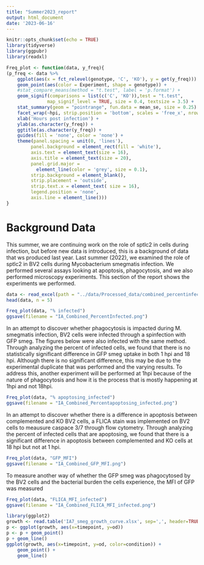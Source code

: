 ```yaml
---
title: "Summer2023_report"
output: html_document
date: '2023-06-16'
---
```


```r
knitr::opts_chunk$set(echo = TRUE)
library(tidyverse)
library(ggpubr)
library(readxl)
```

```r
Freq_plot <- function(data, y_freq){
(p_freq <- data %>% 
    ggplot(aes(x = fct_relevel(genotype, 'C', 'KO'), y = get(y_freq))) +
    geom_point(aes(color = Experiment, shape = genotype)) +
    #stat_compare_means(method = "t.test", label = 'p.format') +
    geom_signif(comparisons = list(c('C', 'KO')),test = "t.test", 
               map_signif_level = TRUE, size = 0.4, textsize = 3.5) +
    stat_summary(geom = "pointrange", fun.data = mean_se, size = 0.25) +
    facet_wrap(~hpi, strip.position = 'bottom', scales = 'free_x', nrow = 1)+
    xlab('Hours post infection') +
    ylab(as.character(y_freq)) +
    ggtitle(as.character(y_freq)) +
    guides(fill = 'none', color = 'none') +
    theme(panel.spacing = unit(0, 'lines'),
         panel.background = element_rect(fill = 'white'),
         axis.text = element_text(size = 16),
         axis.title = element_text(size = 20),
         panel.grid.major = 
           element_line(color = 'grey', size = 0.1),
         strip.background = element_blank(),
         strip.placement = 'outside',
         strip.text.x = element_text( size = 16),
         legend.position = 'none',
         axis.line = element_line()))
}
```

# Background Data
This summer, we are continuing work on the role of sptlc2 in cells during infection, but before new data is introduced, this is a background of data that ws produced last year. Last summer (2022), we examined the role of sptlc2 in BV2 cells during Mycobacterium smegmatis infection. We performed several assays looking at apoptosis, phagocytosis, and we also performed microscopy experiments. This section of the report shows the experiments we performed.

```r
data <- read_excel(path = "../data/Processed_data/combined_percentinfected.xlsx", na = c('NA','N/A'), col_names = TRUE)
head(data, n = 5)
```

```r
Freq_plot(data, "% infected")
ggsave(filename = "IA_Combined_PercentInfected.png")
```

In an attempt to discover whether phagocytosis is impacted during M. smegmatis infection, BV2 cells were infected through a spinfection with GFP smeg. The figures below were also infected with the same method. Through analyzing the percent of infected cells, we found that there is no statistically significant difference in GFP smeg uptake in both 1 hpi and 18 hpi. Although there is no significant difference, this may be due to the experimental duplicate that was performed and the varying results. To address this, another experiment will be performed at 1hpi because of the nature of phagocytosis and how it is the process that is mostly happening at 1hpi and not 18hpi.

```r
Freq_plot(data, "% apoptosing_infected")
ggsave(filename = "IA_Combined_Percentapoptosing_infected.png")
```
In an attempt to discover whether there is a difference in apoptosis between complemented and KO BV2 cells, a FLICA stain was implemented on BV2 cells to meausure caspace 3/7 through flow cytometry. Through analyzing the percent of infected cells that are apoptosing, we found that there is a significant difference in apoptosis between complemented and KO cells at 18 hpi but not at 1 hpi.

```r
Freq_plot(data, "GFP_MFI")
ggsave(filename = "IA_Combined_GFP_MFI.png")
```
 
 To measure another way of whether the GFP smeg was phagocytosed by the BV2 cells and the bacterial burden the cells experience, the MFI of GFP was measured
```r
Freq_plot(data, "FLICA_MFI_infected")
ggsave(filename = "IA_Combined_FLICA_MFI_infected.png")
```

```r
library(ggplot2)
growth <- read.table('IA7_smeg_growth_curve.xlsx', sep=',', header=TRUE)
p <- ggplot(growth, aes(x=timepoint, y=od))
p <- p + geom_point()
p + geom_line()
ggplot(growth, aes(x=timepoint, y=od, color=condition)) +
    geom_point() +
    geom_line()
```